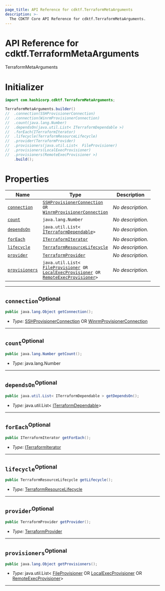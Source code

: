 ```yaml
---
page_title: API Reference for cdktf.TerraformMetaArguments
description: >-
  The CDKTF Core API Reference for cdktf.TerraformMetaArguments.
---
```


<!-- This file is generated through yarn generate-docs -->

# API Reference for cdktf.TerraformMetaArguments

   TerraformMetaArguments <a name="TerraformMetaArguments" id="cdktf.TerraformMetaArguments"></a>
  
  # Initializer <a name="Initializer" id="cdktf.TerraformMetaArguments.Initializer"></a>
  
  ```java
  import com.hashicorp.cdktf.TerraformMetaArguments;
  
  TerraformMetaArguments.builder()
  //  .connection(SSHProvisionerConnection)
  //  .connection(WinrmProvisionerConnection)
  //  .count(java.lang.Number)
  //  .dependsOn(java.util.List< ITerraformDependable >)
  //  .forEach(ITerraformIterator)
  //  .lifecycle(TerraformResourceLifecycle)
  //  .provider(TerraformProvider)
  //  .provisioners(java.util.List<  FileProvisioner)
  //  .provisioners(LocalExecProvisioner)
 //  .provisioners(RemoteExecProvisioner >)
      .build();
  ```
  
  # Properties <a name="Properties" id="Properties"></a>
  
  | **Name** | **Type** | **Description** |
  | --- | --- | --- |
  | <code><a href="#cdktf.TerraformMetaArguments.property.connection">connection</a></code> | <code><a href="#cdktf.SSHProvisionerConnection">SSHProvisionerConnection</a> OR <a href="#cdktf.WinrmProvisionerConnection">WinrmProvisionerConnection</a></code> | *No description.* |
  | <code><a href="#cdktf.TerraformMetaArguments.property.count">count</a></code> | <code>java.lang.Number</code> | *No description.* |
  | <code><a href="#cdktf.TerraformMetaArguments.property.dependsOn">dependsOn</a></code> | <code>java.util.List<  <a href="#cdktf.ITerraformDependable">ITerraformDependable</a>></code> | *No description.* |
  | <code><a href="#cdktf.TerraformMetaArguments.property.forEach">forEach</a></code> | <code><a href="#cdktf.ITerraformIterator">ITerraformIterator</a></code> | *No description.* |
  | <code><a href="#cdktf.TerraformMetaArguments.property.lifecycle">lifecycle</a></code> | <code><a href="#cdktf.TerraformResourceLifecycle">TerraformResourceLifecycle</a></code> | *No description.* |
  | <code><a href="#cdktf.TerraformMetaArguments.property.provider">provider</a></code> | <code><a href="#cdktf.TerraformProvider">TerraformProvider</a></code> | *No description.* |
  | <code><a href="#cdktf.TerraformMetaArguments.property.provisioners">provisioners</a></code> | <code>java.util.List<  <a href="#cdktf.FileProvisioner">FileProvisioner</a> OR <a href="#cdktf.LocalExecProvisioner">LocalExecProvisioner</a> OR <a href="#cdktf.RemoteExecProvisioner">RemoteExecProvisioner</a>></code> | *No description.* |
  
  ---
  
  ## `connection`<sup>Optional</sup> <a name="connection" id="cdktf.TerraformMetaArguments.property.connection"></a>
  
  ```java
  public java.lang.Object getConnection();
  ```
  
  - *Type:* <a href="#cdktf.SSHProvisionerConnection">SSHProvisionerConnection</a> OR <a href="#cdktf.WinrmProvisionerConnection">WinrmProvisionerConnection</a>
  
  ---
  
  ## `count`<sup>Optional</sup> <a name="count" id="cdktf.TerraformMetaArguments.property.count"></a>
  
  ```java
  public java.lang.Number getCount();
  ```
  
  - *Type:* java.lang.Number
  
  ---
  
  ## `dependsOn`<sup>Optional</sup> <a name="dependsOn" id="cdktf.TerraformMetaArguments.property.dependsOn"></a>
  
  ```java
  public java.util.List< ITerraformDependable > getDependsOn();
  ```
  
  - *Type:* java.util.List<  <a href="#cdktf.ITerraformDependable">ITerraformDependable</a>>
  
  ---
  
  ## `forEach`<sup>Optional</sup> <a name="forEach" id="cdktf.TerraformMetaArguments.property.forEach"></a>
  
  ```java
  public ITerraformIterator getForEach();
  ```
  
  - *Type:* <a href="#cdktf.ITerraformIterator">ITerraformIterator</a>
  
  ---
  
  ## `lifecycle`<sup>Optional</sup> <a name="lifecycle" id="cdktf.TerraformMetaArguments.property.lifecycle"></a>
  
  ```java
  public TerraformResourceLifecycle getLifecycle();
  ```
  
  - *Type:* <a href="#cdktf.TerraformResourceLifecycle">TerraformResourceLifecycle</a>
  
  ---
  
  ## `provider`<sup>Optional</sup> <a name="provider" id="cdktf.TerraformMetaArguments.property.provider"></a>
  
  ```java
  public TerraformProvider getProvider();
  ```
  
  - *Type:* <a href="#cdktf.TerraformProvider">TerraformProvider</a>
  
  ---
  
  ## `provisioners`<sup>Optional</sup> <a name="provisioners" id="cdktf.TerraformMetaArguments.property.provisioners"></a>
  
  ```java
  public java.lang.Object getProvisioners();
  ```
  
  - *Type:* java.util.List<  <a href="#cdktf.FileProvisioner">FileProvisioner</a> OR <a href="#cdktf.LocalExecProvisioner">LocalExecProvisioner</a> OR <a href="#cdktf.RemoteExecProvisioner">RemoteExecProvisioner</a>>
  
  ---
  

